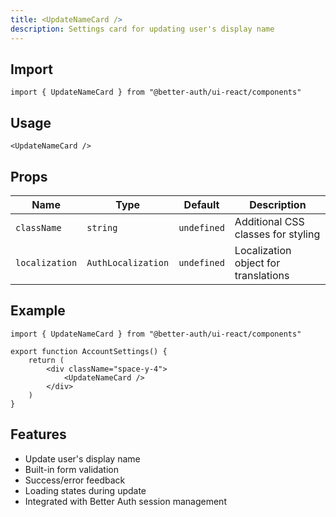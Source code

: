 ```yaml
---
title: <UpdateNameCard />
description: Settings card for updating user's display name
---
```


## Import

```tsx
import { UpdateNameCard } from "@better-auth/ui-react/components"
```

## Usage

```tsx
<UpdateNameCard />
```

## Props

| Name           | Type                | Default     | Description                                |
|----------------|---------------------|-------------|--------------------------------------------|
| `className`    | `string`            | `undefined` | Additional CSS classes for styling         |
| `localization` | `AuthLocalization`  | `undefined` | Localization object for translations       |

## Example

```tsx
import { UpdateNameCard } from "@better-auth/ui-react/components"

export function AccountSettings() {
    return (
        <div className="space-y-4">
            <UpdateNameCard />
        </div>
    )
}
```

## Features

- Update user's display name
- Built-in form validation
- Success/error feedback
- Loading states during update
- Integrated with Better Auth session management 